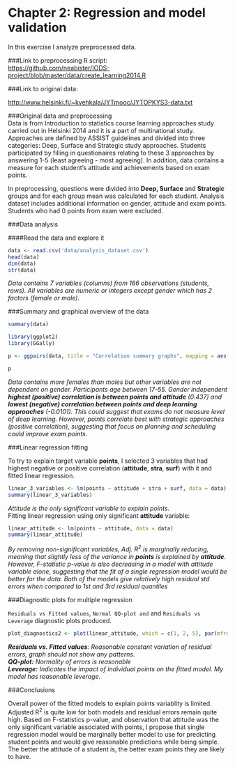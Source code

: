 # Chapter 2: Regression and model validation  

In this exercise I analyze preprocessed data.  

###Link to preprocessing R script:  
<https://github.com/neabister/IODS-project/blob/master/data/create_learning2014.R>
  
###Link to original data:  

<http://www.helsinki.fi/~kvehkala/JYTmooc/JYTOPKYS3-data.txt>
  

###Original data and preprocessing  
Data is from Introduction to statistics course learning approaches study carried out in Helsinki 2014 and it is a part of multinational study. Approaches are defined by ASSIST guidelines and divided into three categories: Deep, Surface and Strategic study approaches. Students participated by filling in questionaires relating to these 3 approaches by answering 1-5 (least agreeing - most agreeing). In addition, data contains a measure for each student's attitude and achievements based on exam points.

In preprocessing, questions were divided into **Deep, Surface** and **Strategic** groups and for each group mean was calculated for each student. Analysis dataset includes additional information on gender, attitude and exam points. Students who had 0 points from exam were excluded.  

###Data analysis  

####Read the data and explore it  
```r
data <- read.csv('data/analysis_dataset.csv')
head(data)
dim(data)
str(data)

```
  
*Data contains 7 variables (columns) from 166 observations (students, rows). All variables are numeric or integers except gender which has 2 factors (female or male).*  

###Summary and graphical overview of the data  

```r
summary(data)
```

```r
library(ggplot2)
library(GGally)

p <- ggpairs(data, title = "Correlation summary graphs", mapping = aes(col = gender, alpha = 0.4), lower = list(combo = wrap('facethist', bins = 20)))

p
```

*Data contains more females than males but other variables are not dependent on gender. Participants age between 17-55. Gender independent **highest (positive) correlation is between points and attitude** (0.437) and **lowest (negative) correlation between points and deep learning approaches** (-0.0101). This could suggest that exams do not measure level of deep learning. However, points correlate best with strategic approaches (positive correlation), suggesting that focus on planning and scheduling could improve exam points.*

###Linear regression fitting  

To try to explain target variable **points**, I selected 3 variables that had highest negative or positive correlation (**attitude**, **stra**, **surf**) with it and fitted linear regression.  

```r
linear_3_variables <- lm(points ~ attitude + stra + surf, data = data)
summary(linear_3_variables)
```

*Attitude is the only significant variable to explain points.*  
Fitting linear regression using only significant **attitude** variable:  

```r
linear_attitude <- lm(points ~ attitude, data = data)
summary(linear_attitude)
```

*By removing non-significant variables, Adj. R^2^ is marginally reducing, meaning that slightly less of the variance in **points** is explained by **attitude**. However, F-statistic p-value is also decreasing in a model with attitude variable alone, suggesting that the fit of a single regression model would be better for the data. Both of the models give relatively high residual std errors when compared to 1st and 3rd residual quantiles *  

###Diagnostic plots for multiple regression  

`Residuals vs Fitted values`, `Normal QQ-plot and` and `Residuals vs Leverage` diagnostic plots produced.  

```r

plot_diagnostics2 <- plot(linear_attitude, which = c(1, 2, 5), par(mfrow = c(1,2)))

```

***Residuals vs. Fitted values**: Reasonable constant variation of residual errors, graph should not show any patterns.*  
***QQ-plot:** Normality of errors is reasonable*  
***Leverage:** Indicates the impact of individual points on the fitted model. My model has reasonable leverage.*


###Conclusions

Overall power of the fitted models to explain points variablity is limited. Adjusted R^2^ is quite low for both models and residual errors remain quite high. Based on F-statistics p-value, and observation that attitude was the only significant variable associated with points, I propose that single regression model would be marginally better model to use for predicting student points and would give reasonable predictions while being simple. The better the attitude of a student is, the better exam points they are likely to have.
